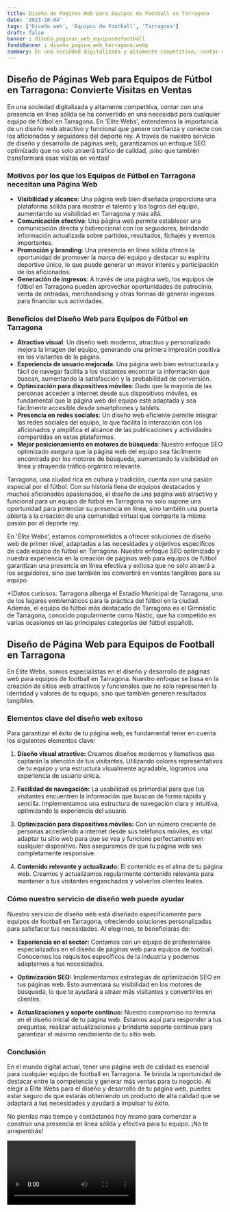 ```yaml
---
title: Diseño de Páginas Web para Equipos de Football en Tarragona
date: '2023-10-04'
tags: ['Diseño web', 'Equipos de Football', 'Tarragona']
draft: false
banner : diseño_paginas_web_equiposdefootball
fondoBanner : diseño_pagina_web_tarragona.webp
summary: En una sociedad digitalizada y altamente competitiva, contar con una presencia en línea sólida se ha convertido en una necesidad para cualquier equipo de fútbol en Tarragona. En 'Élite Webs', entendemos la importancia de un diseño web atractivo y funcional que genere confianza y conecte con los aficionados y seguidores del deporte rey. A través de nuestro servicio de diseño y desarrollo de páginas web, garantizamos un enfoque SEO optimizado que no solo atraerá tráfico de calidad, ¡sino que también transformará esas visitas en ventas!
---
```


## Diseño de Páginas Web para Equipos de Fútbol en Tarragona: Convierte Visitas en Ventas

En una sociedad digitalizada y altamente competitiva, contar con una presencia en línea sólida se ha convertido en una necesidad para cualquier equipo de fútbol en Tarragona. En 'Élite Webs', entendemos la importancia de un diseño web atractivo y funcional que genere confianza y conecte con los aficionados y seguidores del deporte rey. A través de nuestro servicio de diseño y desarrollo de páginas web, garantizamos un enfoque SEO optimizado que no solo atraerá tráfico de calidad, ¡sino que también transformará esas visitas en ventas!

### Motivos por los que los Equipos de Fútbol en Tarragona necesitan una Página Web

- **Visibilidad y alcance**: Una página web bien diseñada proporciona una plataforma sólida para mostrar el talento y los logros del equipo, aumentando su visibilidad en Tarragona y más allá.
- **Comunicación efectiva**: Una página web permite establecer una comunicación directa y bidireccional con los seguidores, brindando información actualizada sobre partidos, resultados, fichajes y eventos importantes.
- **Promoción y branding**: Una presencia en línea sólida ofrece la oportunidad de promover la marca del equipo y destacar su espíritu deportivo único, lo que puede generar un mayor interés y participación de los aficionados.
- **Generación de ingresos**: A través de una página web, los equipos de fútbol en Tarragona pueden aprovechar oportunidades de patrocinio, venta de entradas, merchandising y otras formas de generar ingresos para financiar sus actividades.

### Beneficios del Diseño Web para Equipos de Fútbol en Tarragona

- **Atractivo visual**: Un diseño web moderno, atractivo y personalizado mejora la imagen del equipo, generando una primera impresión positiva en los visitantes de la página.
- **Experiencia de usuario mejorada**: Una página web bien estructurada y fácil de navegar facilita a los visitantes encontrar la información que buscan, aumentando la satisfacción y la probabilidad de conversión.
- **Optimización para dispositivos móviles**: Dado que la mayoría de las personas acceden a internet desde sus dispositivos móviles, es fundamental que la página web del equipo esté adaptada y sea fácilmente accesible desde smartphones y tablets.
- **Presencia en redes sociales**: Un diseño web eficiente permite integrar las redes sociales del equipo, lo que facilita la interacción con los aficionados y amplifica el alcance de las publicaciones y actividades compartidas en estas plataformas.
- **Mejor posicionamiento en motores de búsqueda**: Nuestro enfoque SEO optimizado asegura que la página web del equipo sea fácilmente encontrada por los motores de búsqueda, aumentando la visibilidad en línea y atrayendo tráfico orgánico relevante.

Tarragona, una ciudad rica en cultura y tradición, cuenta con una pasión especial por el fútbol. Con su historia llena de equipos destacados y muchos aficionados apasionados, el diseño de una página web atractiva y funcional para un equipo de fútbol en Tarragona no solo supone una oportunidad para potenciar su presencia en línea, sino también una puerta abierta a la creación de una comunidad virtual que comparte la misma pasión por el deporte rey.

En 'Élite Webs', estamos comprometidos a ofrecer soluciones de diseño web de primer nivel, adaptadas a las necesidades y objetivos específicos de cada equipo de fútbol en Tarragona. Nuestro enfoque SEO optimizado y nuestra experiencia en la creación de páginas web para equipos de fútbol garantizan una presencia en línea efectiva y exitosa que no solo atraerá a los seguidores, sino que también los convertirá en ventas tangibles para su equipo.

*(Datos curiosos: Tarragona alberga el Estadio Municipal de Tarragona, uno de los lugares emblemáticos para la práctica del fútbol en la ciudad. Además, el equipo de fútbol más destacado de Tarragona es el Gimnàstic de Tarragona, conocido popularmente como Nàstic, que ha competido en varias ocasiones en las principales categorías del fútbol español).

<GifSeo />

<Cta />

## Diseño de Página Web para Equipos de Football en Tarragona

En Élite Webs, somos especialistas en el diseño y desarrollo de páginas web para equipos de football en Tarragona. Nuestro enfoque se basa en la creación de sitios web atractivos y funcionales que no solo representen la identidad y valores de tu equipo, sino que también generen resultados tangibles.

### Elementos clave del diseño web exitoso

Para garantizar el éxito de tu página web, es fundamental tener en cuenta los siguientes elementos clave:

1. **Diseño visual atractivo:** Creamos diseños modernos y llamativos que captarán la atención de tus visitantes. Utilizando colores representativos de tu equipo y una estructura visualmente agradable, logramos una experiencia de usuario única.

2. **Facilidad de navegación:** La usabilidad es primordial para que tus visitantes encuentren la información que buscan de forma rápida y sencilla. Implementamos una estructura de navegación clara y intuitiva, optimizando la experiencia del usuario.

3. **Optimización para dispositivos móviles:** Con un número creciente de personas accediendo a internet desde sus teléfonos móviles, es vital adaptar tu sitio web para que se vea y funcione perfectamente en cualquier dispositivo. Nos aseguramos de que tu página web sea completamente responsive.

4. **Contenido relevante y actualizado:** El contenido es el alma de tu página web. Creamos y actualizamos regularmente contenido relevante para mantener a tus visitantes enganchados y volverlos clientes leales.

### Cómo nuestro servicio de diseño web puede ayudar

Nuestro servicio de diseño web está diseñado específicamente para equipos de football en Tarragona, ofreciendo soluciones personalizadas para satisfacer tus necesidades. Al elegirnos, te beneficiarás de:

- **Experiencia en el sector:** Contamos con un equipo de profesionales especializados en el diseño de páginas web para equipos de football. Conocemos los requisitos específicos de la industria y podemos adaptarnos a tus necesidades.

- **Optimización SEO:** Implementamos estrategias de optimización SEO en tus páginas web. Esto aumentará su visibilidad en los motores de búsqueda, lo que te ayudará a atraer más visitantes y convertirlos en clientes.

- **Actualizaciones y soporte continuo:** Nuestro compromiso no termina en el diseño inicial de tu página web. Estamos aquí para responder a tus preguntas, realizar actualizaciones y brindarte soporte continuo para garantizar el máximo rendimiento de tu sitio web.

### Conclusión

En el mundo digital actual, tener una página web de calidad es esencial para cualquier equipo de football en Tarragona. Te brinda la oportunidad de destacar entre la competencia y generar más ventas para tu negocio. Al elegir a Élite Webs para el diseño y desarrollo de tu página web, puedes estar seguro de que estarás obteniendo un producto de alta calidad que se adaptará a tus necesidades y ayudará a impulsar tu éxito.

No pierdas más tiempo y contáctanos hoy mismo para comenzar a construir una presencia en línea sólida y efectiva para tu equipo. ¡No te arrepentirás!

<Video />

<CtaBot job='Equipos de Football' city='Tarragona'/>

<Gmaps query='Tarragona+españa+maps' />
